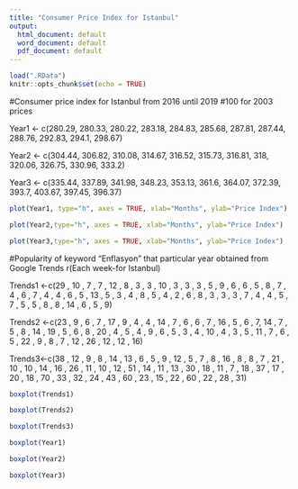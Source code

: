 ```yaml
---
title: "Consumer Price Index for Istanbul"
output:
  html_document: default
  word_document: default
  pdf_document: default
---
```


```r
load(".RData")
knitr::opts_chunk$set(echo = TRUE)

```
#Consumer price index for Istanbul from 2016 until 2019
#100 for 2003 prices

Year1 <- c(280.29, 280.33, 280.22, 283.18, 284.83, 285.68, 287.81, 287.44, 288.76, 292.83, 294.1, 298.67)

Year2 <- c(304.44, 306.82, 310.08, 314.67, 316.52, 315.73, 316.81, 318, 320.06, 326.75, 330.96, 333.2)

Year3 <- c(335.44, 337.89, 341.98, 348.23, 353.13, 361.6, 364.07, 372.39, 393.7, 403.67, 397.45, 396.37)

```r
plot(Year1, type="h", axes = TRUE, xlab="Months", ylab="Price Index")

```
```r
plot(Year2,type="h", axes = TRUE, xlab="Months", ylab="Price Index")

```




```r
plot(Year3,type="h", axes = TRUE, xlab="Months", ylab="Price Index")

```

#Popularity of keyword "Enflasyon" that particular year obtained from Google Trends r(Each week-for Istanbul)

Trends1 <-c(29
, 10 
, 7
, 7
, 12
, 8
, 3 
, 3
, 10
, 3
, 3
, 3
, 5
, 9
, 6
, 6
, 5
, 8
, 7
, 4
, 6
, 7
, 4
, 4
, 6
, 5
, 13
, 5
, 3
, 4
, 8
, 5
, 4
, 2
, 6
, 8
, 3
, 3
, 3
, 7
, 4
, 4
, 5
, 7
, 5
, 5
, 8
, 8
, 14
, 6
, 5
, 9)

Trends2 <-c(23
, 9
, 6
, 7
, 17
, 9
, 4
, 4
, 14
, 7
, 6
, 6
, 7
, 16
, 5
, 6
, 7,
 14
, 7
, 5
, 8
, 14
, 19
, 5
, 6
, 8
, 20
, 4
, 5
, 4
, 9
, 6
, 5
, 3
, 4
, 10
, 4
, 3
, 5
, 11
, 7
, 6
, 5
, 22
, 9
, 8
, 7
, 12
, 26
, 12
, 12
, 16)

Trends3<-c(38
, 12
, 9
, 8
, 14
, 13
, 6
, 5
, 9
, 12
, 5
, 7
, 8
, 16
, 8
, 8 
, 7
, 21
, 10
, 10
, 14
, 16
, 26
, 11
, 10
, 12
, 51
, 14
, 11
, 13
, 30
, 18
, 11
, 7
, 18
, 37
, 17
, 20
, 18
, 70
, 33
, 32
, 24
, 43
, 60
, 23
, 15
, 22
, 60
, 22
, 28
, 31)
```r
boxplot(Trends1)
```
```r
boxplot(Trends2)

```
```r
boxplot(Trends3)

```

```r
boxplot(Year1)

```

```r
boxplot(Year2)

```


```r
boxplot(Year3)

```



























